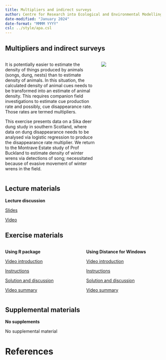 ```yaml
---
title: Multipliers and indirect surveys
author: Centre for Research into Ecological and Environmental Modelling <br> **University of St Andrews**
date-modified: "January 2024"
date-format: "MMMM YYYY"
csl: ../style/apa.csl
---
```


## Multipliers and indirect surveys


::: columns

::: {.column width="60%"}
It is potentially easier to estimate the density of things produced by animals (songs, dung, nests) than to estimate density of animals.  In this situation, the calculated density of animal cues needs to be transformed into an estimate of animal density.  This requires companion field investigations to estimate cue production rate and possibly, cue disappearance rate.  Those rates are termed multipliers.

This exercise presents data on a Sika deer dung study in southern Scotland, where data on dung disappearance needs to be analysed via logistic regression to produce the disappearance rate multiplier. We return to the Montrave Estate study of Prof Buckland to estimate density of winter wrens via detections of song; necessitated because of evasive movement of winter wrens in the field.
:::

::: {.column width="40%"}
![](multipliers-unsplash.jpg)

:::

:::

## Lecture materials
::: slide-deck
**Lecture discussion**


::: slides
[Slides](Mod10-2023-multipliers.pdf)
:::


::: video
[Video](https://youtu.be/laEJWp-zASU)
:::
:::

## Exercise materials

::: columns

::: {.column width="50%"}
::: lab
**Using R package**

::: video
[Video introduction](https://youtu.be/AyaMj5ZB2xY)
:::


::: instructions
[Instructions](R-prac/Pr10-instructions.qmd)
:::

::: instructions
[Solution and discussion](R-prac/Prac10_solution.qmd)
:::

::: video
[Video summary](https://youtu.be/w9ek18_Dc0c)
:::


:::
:::

::: {.column width="50%"}

::: lab
**Using Distance for Windows**

::: video
[Video introduction](https://youtu.be/bU-p-xnd2mc)
:::

::: instructions
[Instructions](DistWin-prac/Pr10-instructions-DistWin.qmd)
:::

::: instructions
[Solution and discussion](DistWin-prac/Pr10-solution-DistWin.qmd)
:::

::: video
[Video summary](https://youtu.be/gY5N-283TPo)
:::

:::

:::


:::

## Supplemental materials
::: homework
**No supplements**

::: instructions
No supplemental material
:::
:::

# References